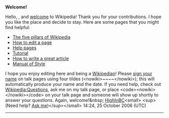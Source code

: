 <article id="7615791" title=User talk:Dgalmavs07>
	<talkpage id="7615791" title="User talk:Dgalmavs07">

'''Welcome!'''

Hello, {{BASEPAGENAME}}, and [[Wikipedia:Welcome, newcomers|welcome]] to Wikipedia! Thank you for your contributions. I hope you like the place and decide to stay. Here are some pages that you might find helpful:
*[[Wikipedia:Five pillars|The five pillars of Wikipedia]]
*[[Wikipedia:How to edit a page|How to edit a page]]
*[[Help:Contents|Help pages]]
*[[Wikipedia:Tutorial|Tutorial]]
*[[Wikipedia:Article development|How to write a great article]]
*[[Wikipedia:Manual of Style|Manual of Style]]
I hope you enjoy editing here and being a [[Wikipedia:Wikipedians|Wikipedian]]! Please [[Wikipedia:Sign your posts on talk pages|sign your name]] on talk pages using four tildes (&lt;nowiki&gt;~~~~&lt;/nowiki&gt;); this will automatically produce your name and the date. If you need help, check out [[Wikipedia:Questions]], ask me on my talk page, or place &lt;code&gt;&lt;nowiki&gt;{{helpme}}&lt;/nowiki&gt;&lt;/code&gt; on your talk page and someone will show up shortly to answer your questions. Again, welcome!&amp;nbsp; [[User:HighInBC|HighInBC]]&lt;small&gt; &lt;sup&gt;(Need help? [[User_talk:HighInBC|Ask me]])&lt;/sup&gt;&lt;/small&gt; 14:24, 25 October 2006 (UTC)
----
	</talkpage>
</article>